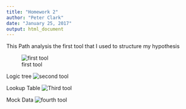 ```yaml
---
title: "Homework 2"
author: "Peter Clark"
date: "January 25, 2017"
output: html_document
---
```


This Path analysis the first tool that I used to structure my hypothesis

![first tool](Path.jpg)

Logic tree
![second tool](Decision Tree.jpg)

Lookup Table
![Third tool](Lookup table.jpg)

Mock Data
![fourth tool](Mock Data.jpg)

